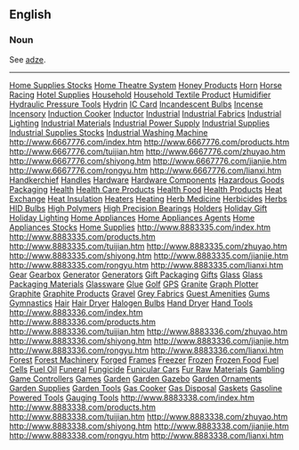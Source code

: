 ==English==

===Noun===
See [[adze]].


----
{{webster}}

[http://www.6667776.com/01index.htm Home Supplies Stocks]
[http://www.6667776.com/02index.htm Home Theatre System]
[http://www.6667776.com/03index.htm Honey Products]
[http://www.6667776.com/04index.htm Horn]
[http://www.6667776.com/05index.htm Horse Racing]
[http://www.6667776.com/06index.htm Hotel Supplies]
[http://www.6667776.com/07index.htm Household]
[http://www.6667776.com/08index.htm Household Textile Product]
[http://www.6667776.com/09index.htm Humidifier]
[http://www.6667776.com/10index.htm Hydraulic Pressure Tools]
[http://www.6667776.com/11index.htm Hydrin]
[http://www.6667776.com/12index.htm IC Card]
[http://www.6667776.com/13index.htm Incandescent Bulbs]
[http://www.6667776.com/14index.htm Incense]
[http://www.6667776.com/15index.htm Incensory]
[http://www.6667776.com/16index.htm Induction Cooker]
[http://www.6667776.com/17index.htm Inductor]
[http://www.6667776.com/18index.htm Industrial]
[http://www.6667776.com/19index.htm Industrial Fabrics]
[http://www.6667776.com/20index.htm Industrial Lighting]
[http://www.6667776.com/21index.htm Industrial Materials]
[http://www.6667776.com/22index.htm Industrial Power Supply]
[http://www.6667776.com/23index.htm Industrial Supplies]
[http://www.6667776.com/24index.htm Industrial Supplies Stocks]
[http://www.6667776.com/25index.htm Industrial Washing Machine] 
http://www.6667776.com/index.htm
http://www.6667776.com/products.htm
http://www.6667776.com/tuijian.htm
http://www.6667776.com/zhuyao.htm
http://www.6667776.com/shiyong.htm
http://www.6667776.com/jianjie.htm
http://www.6667776.com/rongyu.htm
http://www.6667776.com/lianxi.htm 
[http://www.8883335.com/01index.htm Handkerchief]
[http://www.8883335.com/02index.htm Handles]
[http://www.8883335.com/03index.htm Hardware]
[http://www.8883335.com/04index.htm Hardware Components]
[http://www.8883335.com/05index.htm Hazardous Goods Packaging]
[http://www.8883335.com/06index.htm Health]
[http://www.8883335.com/07index.htm Health Care Products]
[http://www.8883335.com/08index.htm Health Food]
[http://www.8883335.com/09index.htm Health Products]
[http://www.8883335.com/10index.htm Heat Exchange]
[http://www.8883335.com/11index.htm Heat Insulation]
[http://www.8883335.com/12index.htm Heaters]
[http://www.8883335.com/13index.htm Heating]
[http://www.8883335.com/14index.htm Herb Medicine]
[http://www.8883335.com/15index.htm Herbicides]
[http://www.8883335.com/16index.htm Herbs]
[http://www.8883335.com/17index.htm HID Bulbs]
[http://www.8883335.com/18index.htm High Polymers]
[http://www.8883335.com/19index.htm High Precision Bearings]
[http://www.8883335.com/20index.htm Holders]
[http://www.8883335.com/21index.htm Holiday Gift]
[http://www.8883335.com/22index.htm Holiday Lighting]
[http://www.8883335.com/23index.htm Home Appliances]
[http://www.8883335.com/24index.htm Home Appliances Agents]
[http://www.8883335.com/25index.htm Home Appliances Stocks]
[http://www.8883335.com/26index.htm Home Supplies] 
http://www.8883335.com/index.htm
http://www.8883335.com/products.htm
http://www.8883335.com/tuijian.htm
http://www.8883335.com/zhuyao.htm
http://www.8883335.com/shiyong.htm
http://www.8883335.com/jianjie.htm
http://www.8883335.com/rongyu.htm
http://www.8883335.com/lianxi.htm 
[http://www.8883336.com/01index.htm Gear]
[http://www.8883336.com/02index.htm Gearbox]
[http://www.8883336.com/03index.htm Generator]
[http://www.8883336.com/04index.htm Generators]
[http://www.8883336.com/05index.htm Gift Packaging]
[http://www.8883336.com/06index.htm Gifts]
[http://www.8883336.com/07index.htm Glass]
[http://www.8883336.com/08index.htm Glass Packaging Materials]
[http://www.8883336.com/09index.htm Glassware]
[http://www.8883336.com/10index.htm Glue]
[http://www.8883336.com/11index.htm Golf]
[http://www.8883336.com/12index.htm GPS]
[http://www.8883336.com/13index.htm Granite]
[http://www.8883336.com/14index.htm Graph Plotter]
[http://www.8883336.com/15index.htm Graphite]
[http://www.8883336.com/16index.htm Graphite Products]
[http://www.8883336.com/17index.htm Gravel]
[http://www.8883336.com/18index.htm Grey Fabrics]
[http://www.8883336.com/19index.htm Guest Amenities]
[http://www.8883336.com/20index.htm Gums]
[http://www.8883336.com/21index.htm Gymnastics]
[http://www.8883336.com/22index.htm Hair]
[http://www.8883336.com/23index.htm Hair Dryer]
[http://www.8883336.com/24index.htm Halogen Bulbs]
[http://www.8883336.com/25index.htm Hand Dryer]
[http://www.8883336.com/26index.htm Hand Tools] 
http://www.8883336.com/index.htm
http://www.8883336.com/products.htm
http://www.8883336.com/tuijian.htm
http://www.8883336.com/zhuyao.htm
http://www.8883336.com/shiyong.htm
http://www.8883336.com/jianjie.htm
http://www.8883336.com/rongyu.htm
http://www.8883336.com/lianxi.htm 
[http://www.8883338.com/01index.htm Forest] 
[http://www.8883338.com/02index.htm Forest Machinery]
[http://www.8883338.com/03index.htm Forged]
[http://www.8883338.com/04index.htm Frames]
[http://www.8883338.com/05index.htm Freezer]
[http://www.8883338.com/06index.htm Frozen]
[http://www.8883338.com/07index.htm Frozen Food]
[http://www.8883338.com/08index.htm Fuel Cells]
[http://www.8883338.com/09index.htm Fuel Oil]
[http://www.8883338.com/10index.htm Funeral]
[http://www.8883338.com/11index.htm Fungicide]
[http://www.8883338.com/12index.htm Funicular Cars]
[http://www.8883338.com/13index.htm Fur Raw Materials]
[http://www.8883338.com/14index.htm Gambling]
[http://www.8883338.com/15index.htm Game Controllers]
[http://www.8883338.com/16index.htm Games]
[http://www.8883338.com/17index.htm Garden]
[http://www.8883338.com/18index.htm Garden Gazebo]
[http://www.8883338.com/19index.htm Garden Ornaments]
[http://www.8883338.com/20index.htm Garden Supplies]
[http://www.8883338.com/21index.htm Garden Tools]
[http://www.8883338.com/22index.htm Gas Cooker]
[http://www.8883338.com/23index.htm Gas Disposal]
[http://www.8883338.com/24index.htm Gaskets]
[http://www.8883338.com/25index.htm Gasoline Powered Tools]
[http://www.8883338.com/26index.htm Gauging Tools] 
http://www.8883338.com/index.htm
http://www.8883338.com/products.htm
http://www.8883338.com/tuijian.htm
http://www.8883338.com/zhuyao.htm
http://www.8883338.com/shiyong.htm
http://www.8883338.com/jianjie.htm
http://www.8883338.com/rongyu.htm
http://www.8883338.com/lianxi.htm